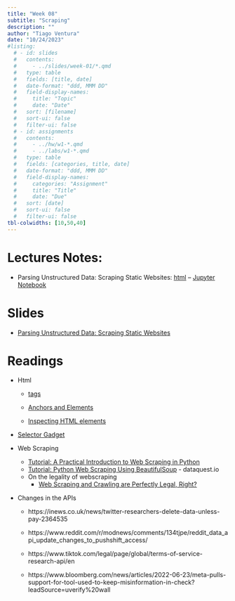```yaml
---
title: "Week 08"
subtitle: "Scraping"
description: ""
author: "Tiago Ventura"
date: "10/24/2023"
#listing:
  # - id: slides
  #   contents:
  #     - ../slides/week-01/*.qmd
  #   type: table
  #   fields: [title, date]
  #   date-format: "ddd, MMM DD"
  #   field-display-names:
  #     title: "Topic"
  #     date: "Date"
  #   sort: [filename]
  #   sort-ui: false
  #   filter-ui: false
  # - id: assignments
  #   contents:
  #     - ../hw/w1-*.qmd
  #     - ../labs/w1-*.qmd
  #   type: table
  #   fields: [categories, title, date]
  #   date-format: "ddd, MMM DD"
  #   field-display-names:
  #     categories: "Assignment"
  #     title: "Title"
  #     date: "Due"
  #   sort: [date]
  #   sort-ui: false
  #   filter-ui: false
tbl-colwidths: [10,50,40]
---
```


# Lectures Notes:

- Parsing Unstructured Data: Scraping Static Websites: [html](/lecture_notes/week-08/_week-07_scraping_static.html) -- <a href="/lecture_notes/week-08/_week-07_scraping_static.ipynb" download> Jupyter Notebook </a>


# Slides

- [Parsing Unstructured Data: Scraping Static Websites](/slides/week-8.html)


# Readings

- Html

    - [tags](https://betterprogramming.pub/understanding-html-basics-for-web-scraping-ae351ee0b3f9)
    
    - [Anchors and Elements](https://www.semrush.com/blog/html-anchor/)
    
    - [Inspecting HTML elements](https://storage.googleapis.com/lds-media/documents/css_selector_vs_xpath.mp4)
    
- [Selector Gadget](https://selectorgadget.com/)

- Web Scraping 

     - [Tutorial: A Practical Introduction to Web Scraping in Python](https://realpython.com/python-web-scraping-practical-introduction/)
     - [Tutorial: Python Web Scraping Using BeautifulSoup](https://www.dataquest.io/blog/web-scraping-tutorial-python/) - dataquest.io
     - On the legality of webscraping
          + [Web Scraping and Crawling are Perfectly Legal, Right?](https://benbernardblog.com/web-scraping-and-crawling-are-perfectly-legal-right/)
    

- Changes in the APIs

    - https://inews.co.uk/news/twitter-researchers-delete-data-unless-pay-2364535
    
    - https://www.reddit.com/r/modnews/comments/134tjpe/reddit_data_api_update_changes_to_pushshift_access/
    
    - https://www.tiktok.com/legal/page/global/terms-of-service-research-api/en
    
    - https://www.bloomberg.com/news/articles/2022-06-23/meta-pulls-support-for-tool-used-to-keep-misinformation-in-check?leadSource=uverify%20wall


<!-- https://www.varonis.com/blog/what-is-oauth -->

<!-- https://dl.acm.org/doi/pdf/10.1145/3290605.3300683 -->

<!-- https://dl.acm.org/doi/pdf/10.1145/3290605.3300683 -->

<!-- https://arxiv.org/abs/2203.10666 -->

